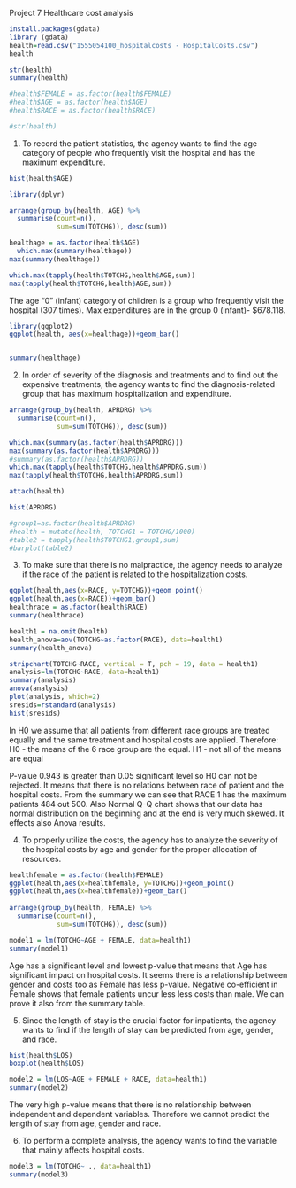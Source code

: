 Project 7 Healthcare cost analysis


```r
install.packages(gdata)
library (gdata)
health=read.csv("1555054100_hospitalcosts - HospitalCosts.csv")
health
```

```r
str(health)
summary(health)

```


```r
#health$FEMALE = as.factor(health$FEMALE)
#health$AGE = as.factor(health$AGE)
#health$RACE = as.factor(health$RACE)

#str(health)
```


1. To record the patient statistics, the agency wants to find the age category of people who frequently visit the hospital and has the maximum expenditure.



```r
hist(health$AGE)

library(dplyr)

arrange(group_by(health, AGE) %>%
  summarise(count=n(),
            sum=sum(TOTCHG)), desc(sum))
```

```r

healthage = as.factor(health$AGE) 
  which.max(summary(healthage))
max(summary(healthage))

which.max(tapply(health$TOTCHG,health$AGE,sum))
max(tapply(health$TOTCHG,health$AGE,sum))

```

The age "0" (infant) category of children is a group who frequently visit the hospital (307 times).
Max expenditures are in the group 0 (infant)- $678.118.


```r

library(ggplot2)
ggplot(health, aes(x=healthage))+geom_bar()


summary(healthage)
```




2. In order of severity of the diagnosis and treatments and to find out the expensive treatments, the agency wants to find the diagnosis-related group that has maximum hospitalization and expenditure.


```r
arrange(group_by(health, APRDRG) %>%
  summarise(count=n(),
            sum=sum(TOTCHG)), desc(sum))
```



```r

which.max(summary(as.factor(health$APRDRG)))
max(summary(as.factor(health$APRDRG)))
#summary(as.factor(health$APRDRG))
which.max(tapply(health$TOTCHG,health$APRDRG,sum))
max(tapply(health$TOTCHG,health$APRDRG,sum))
```


```r
attach(health)

hist(APRDRG)
```

```r

#group1=as.factor(health$APRDRG)
#health = mutate(health, TOTCHG1 = TOTCHG/1000)
#table2 = tapply(health$TOTCHG1,group1,sum)
#barplot(table2)
```

3. To make sure that there is no malpractice, the agency needs to analyze if the race of the patient is related to the hospitalization costs.


```r
ggplot(health,aes(x=RACE, y=TOTCHG))+geom_point()
ggplot(health,aes(x=RACE))+geom_bar()
healthrace = as.factor(health$RACE)
summary(healthrace)
```

```r

health1 = na.omit(health)
health_anova=aov(TOTCHG~as.factor(RACE), data=health1)
summary(health_anova)

```


```r
stripchart(TOTCHG~RACE, vertical = T, pch = 19, data = health1)
analysis=lm(TOTCHG~RACE, data=health1)
summary(analysis)
anova(analysis)
plot(analysis, which=2)
sresids=rstandard(analysis)
hist(sresids)


```



In H0 we assume that all patients from different race groups are treated equally and the same treatment and hospital costs are applied.
Therefore:
H0 - the means of the 6 race group are the equal. 
H1  - not all of the means are equal

P-value 0.943 is greater than 0.05 significant level so H0 can not be rejected. 
It means that there is no relations between race of patient and the hospital costs.
From the summary we can see that RACE 1 has the maximum patients 484 out 500. Also Normal Q-Q chart shows that our data has normal distribution on the beginning and at the end is very much skewed. It effects also Anova results.


4. To properly utilize the costs, the agency has to analyze the severity of the hospital costs by age and gender for the proper allocation of resources.

```r

healthfemale = as.factor(health$FEMALE)
ggplot(health,aes(x=healthfemale, y=TOTCHG))+geom_point()
ggplot(health,aes(x=healthfemale))+geom_bar()
  
arrange(group_by(health, FEMALE) %>%
  summarise(count=n(),
            sum=sum(TOTCHG)), desc(sum))

model1 = lm(TOTCHG~AGE + FEMALE, data=health1)
summary(model1)
```


Age has a significant level and lowest p-value that means that Age has significant impact on hospital costs. It seems there is a  relationship between gender and costs too as Female has less p-value. Negative co-efficient in Female shows that female patients uncur less less costs than male. We can prove it also from the summary table. 


5. Since the length of stay is the crucial factor for inpatients, the agency wants to find if the length of stay can be predicted from age, gender, and race.


```r
hist(health$LOS)
boxplot(health$LOS)

model2 = lm(LOS~AGE + FEMALE + RACE, data=health1)
summary(model2)

```

The very high p-value means that there is no relationship between independent and dependent variables. Therefore we cannot predict  the length of stay from age, gender and race.

6. To perform a complete analysis, the agency wants to find the variable that mainly affects hospital costs.

```r

model3 = lm(TOTCHG~ ., data=health1)
summary(model3)
```




